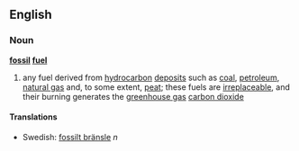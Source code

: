 ==English==
===Noun===
{{wikipedia}}
'''[[fossil]] [[fuel]]'''
# any fuel derived from [[hydrocarbon]] [[deposit]]s such as [[coal]], [[petroleum]], [[natural gas]] and, to some extent, [[peat]]; these fuels are [[irreplaceable]], and their burning generates the [[greenhouse gas]] [[carbon dioxide]]

====Translations====
*Swedish: [[fossilt bränsle]] ''n''